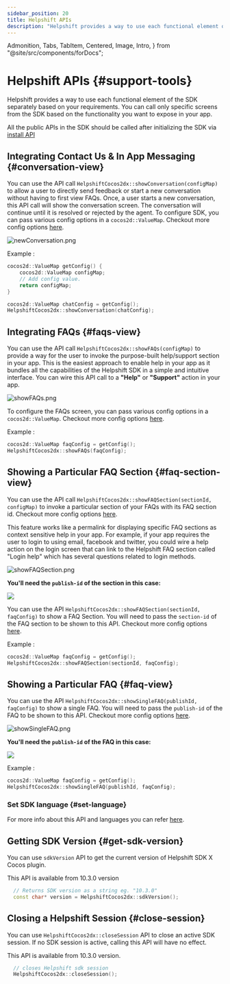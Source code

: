 ```yaml
---
sidebar_position: 20
title: Helpshift APIs
description: "Helpshift provides a way to use each functional element of the SDK separately based on your requirements."
---
```


  Admonition,
  Tabs,
  TabItem,
  Centered,
  Image,
  Intro,
} from "@site/src/components/forDocs";

# Helpshift APIs {#support-tools}

<Intro>

Helpshift provides a way to use each functional element of the SDK separately based on your requirements. You can call only specific screens from the SDK based on the functionality you want to expose in your app.

</Intro>

<Admonition type="info" title="Note">

All the public APIs in the SDK should be called after initializing the SDK via [install API](/sdkx-cocos2dx/getting-started#initializing)

</Admonition>

## Integrating Contact Us & In App Messaging {#conversation-view}

You can use the API call `HelpshiftCocos2dx::showConversation(configMap)` to allow a user to directly send feedback or start a new conversation without having to first view FAQs. Once, a user starts a new conversation, this API call will show the conversation screen. The conversation will continue until it is resolved or rejected by the agent.
To configure SDK, you can pass various config options in a `cocos2d::ValueMap`. Checkout more config options [here](/sdkx-cocos2dx/sdk-configuration).

<Centered width="major">

![newConversation.png](/static/books/sdkx_android/show_conversation.png "newConversation.png")

</Centered>

Example :

```cpp
cocos2d::ValueMap getConfig() {
    cocos2d::ValueMap configMap;
    // Add config value.
    return configMap;
}

cocos2d::ValueMap chatConfig = getConfig();
HelpshiftCocos2dx::showConversation(chatConfig);
```

## Integrating FAQs {#faqs-view}

You can use the API call `HelpshiftCocos2dx::showFAQs(configMap)` to provide a way for the user to invoke the purpose-built help/support section in your app. This is the easiest approach to enable help in your app as it bundles all the capabilities of the Helpshift SDK in a simple and intuitive interface. You can wire this API call to a **"Help"** or **"Support"** action in your app.

<Centered >

![showFAQs.png](/static/books/sdkx_android/show_faqs.png "showFAQs.png")

</Centered>

To configure the FAQs screen, you can pass various config options in a `cocos2d::ValueMap`. Checkout more config options [here](/sdkx-cocos2dx/sdk-configuration).

Example :

```cpp
cocos2d::ValueMap faqConfig = getConfig();
HelpshiftCocos2dx::showFAQs(faqConfig);
```

## Showing a Particular FAQ Section {#faq-section-view}

You can use the API call `HelpshiftCocos2dx::showFAQSection(sectionId, configMap)` to invoke a particular section of your FAQs with its FAQ section id. Checkout more config options [here](/sdkx-cocos2dx/sdk-configuration/).

This feature works like a permalink for displaying specific FAQ sections as context sensitive help in your app. For example, if your app requires the user to login to using email, facebook and twitter, you could wire a help action on the login screen that can link to the Helpshift FAQ section called "Login help" which has several questions related to login methods.

<Centered >

![showFAQSection.png](/static/books/sdkx_android/show_section.png "showFAQSection.png")

</Centered>

**You'll need the `publish-id` of the section in this case:**

<Image src="/static/books/misc/section-publish-id.png" width="full" />

You can use the API `HelpshiftCocos2dx::showFAQSection(sectionId, faqConfig)` to show a FAQ Section. You will need to pass the `section-id` of the FAQ section to be shown to this API. Checkout more config options [here](/sdkx-cocos2dx/sdk-configuration).

Example :

```cpp
cocos2d::ValueMap faqConfig = getConfig();
HelpshiftCocos2dx::showFAQSection(sectionId, faqConfig);
```

## Showing a Particular FAQ {#faq-view}

You can use the API `HelpshiftCocos2dx::showSingleFAQ(publishId, faqConfig)` to show a single FAQ. You will need to pass the `publish-id` of the FAQ to be shown to this API. Checkout more config options [here](/sdkx-cocos2dx/sdk-configuration).

<Centered >

![showSingleFAQ.png](/static/books/sdkx_android/show_single_faq.png "showSingleFAQ.png")

</Centered>

**You'll need the `publish-id` of the FAQ in this case:**

<Image src="/static/books/misc/faq-publish-id.png" width="full" />

Example :

```cpp
cocos2d::ValueMap faqConfig = getConfig();
HelpshiftCocos2dx::showSingleFAQ(publishId, faqConfig);
```

### Set SDK language {#set-language}

For more info about this API and languages you can refer [here](/sdkx-cocos2dx/i18n).

## Getting SDK Version {#get-sdk-version}

You can use `sdkVersion` API to get the current version of Helpshift SDK X Cocos plugin.

<Admonition type="info" title="Note">

This API is available from 10.3.0 version

</Admonition>

```cpp
  // Returns SDK version as a string eg. "10.3.0"
  const char* version = HelpshiftCocos2dx::sdkVersion();
```

## Closing a Helpshift Session {#close-session}

You can use `HelpshiftCocos2dx::closeSession` API to close an active SDK session. If no SDK session is active, calling this API will have no effect.

<Admonition type="info" title="Note">

This API is available from 10.3.0 version.

</Admonition>

```cpp
  // closes Helpshift sdk session
  HelpshiftCocos2dx::closeSession();
```

